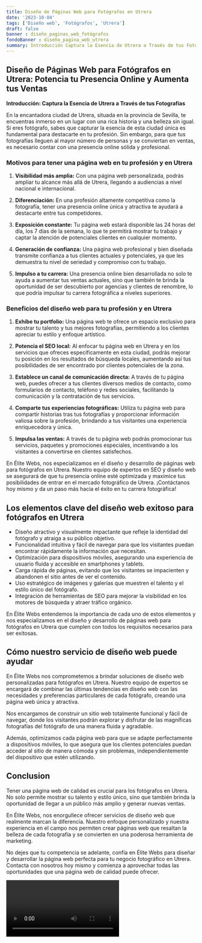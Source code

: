 ```yaml
---
title: Diseño de Páginas Web para Fotógrafos en Utrera
date: '2023-10-04'
tags: ['Diseño web', 'Fotógrafos', 'Utrera']
draft: false
banner : diseño_paginas_web_fotógrafos
fondoBanner : diseño_pagina_web_utrera
summary: Introducción Captura la Esencia de Utrera a Través de tus Fotografías
---
```


## **Diseño de Páginas Web para Fotógrafos en Utrera: Potencia tu Presencia Online y Aumenta tus Ventas**

**Introducción: Captura la Esencia de Utrera a Través de tus Fotografías**

En la encantadora ciudad de Utrera, situada en la provincia de Sevilla, te encuentras inmerso en un lugar con una rica historia y una belleza sin igual. Si eres fotógrafo, sabes que capturar la esencia de esta ciudad única es fundamental para destacarte en tu profesión. Sin embargo, para que tus fotografías lleguen al mayor número de personas y se conviertan en ventas, es necesario contar con una presencia online sólida y profesional.

### **Motivos para tener una página web en tu profesión y en Utrera**

1. **Visibilidad más amplia:** Con una página web personalizada, podrás ampliar tu alcance más allá de Utrera, llegando a audiencias a nivel nacional e internacional.

2. **Diferenciación:** En una profesión altamente competitiva como la fotografía, tener una presencia online única y atractiva te ayudará a destacarte entre tus competidores.

3. **Exposición constante:** Tu página web estará disponible las 24 horas del día, los 7 días de la semana, lo que te permitirá mostrar tu trabajo y captar la atención de potenciales clientes en cualquier momento.

4. **Generación de confianza:** Una página web profesional y bien diseñada transmite confianza a tus clientes actuales y potenciales, ya que les demuestra tu nivel de seriedad y compromiso con tu trabajo.

5. **Impulso a tu carrera:** Una presencia online bien desarrollada no solo te ayuda a aumentar tus ventas actuales, sino que también te brinda la oportunidad de ser descubierto por agencias y clientes de renombre, lo que podría impulsar tu carrera fotográfica a niveles superiores.

### **Beneficios del diseño web para tu profesión y en Utrera**

1. **Exhibe tu portfolio:** Una página web te ofrece un espacio exclusivo para mostrar tu talento y tus mejores fotografías, permitiendo a los clientes apreciar tu estilo y enfoque artístico.

2. **Potencia el SEO local:** Al enfocar tu página web en Utrera y en los servicios que ofreces específicamente en esta ciudad, podrás mejorar tu posición en los resultados de búsqueda locales, aumentando así tus posibilidades de ser encontrado por clientes potenciales de la zona.

3. **Establece un canal de comunicación directa:** A través de tu página web, puedes ofrecer a tus clientes diversos medios de contacto, como formularios de contacto, teléfono y redes sociales, facilitando la comunicación y la contratación de tus servicios.

4. **Comparte tus experiencias fotográficas:** Utiliza tu página web para compartir historias tras tus fotografías y proporcionar información valiosa sobre la profesión, brindando a tus visitantes una experiencia enriquecedora y única.

5. **Impulsa las ventas:** A través de tu página web podrás promocionar tus servicios, paquetes y promociones especiales, incentivando a los visitantes a convertirse en clientes satisfechos.

En Élite Webs, nos especializamos en el diseño y desarrollo de páginas web para fotógrafos en Utrera. Nuestro equipo de expertos en SEO y diseño web se asegurará de que tu presencia online esté optimizada y maximice tus posibilidades de entrar en el mercado fotográfico de Utrera. ¡Contáctanos hoy mismo y da un paso más hacia el éxito en tu carrera fotográfica!

<GifSeo />

<Cta />

## Los elementos clave del diseño web exitoso para fotógrafos en Utrera

- Diseño atractivo y visualmente impactante que refleje la identidad del fotógrafo y atraiga a su público objetivo.
- Funcionalidad intuitiva y fácil de navegar para que los visitantes puedan encontrar rápidamente la información que necesitan.
- Optimización para dispositivos móviles, asegurando una experiencia de usuario fluida y accesible en smartphones y tablets.
- Carga rápida de páginas, evitando que los visitantes se impacienten y abandonen el sitio antes de ver el contenido.
- Uso estratégico de imágenes y galerías que muestren el talento y el estilo único del fotógrafo.
- Integración de herramientas de SEO para mejorar la visibilidad en los motores de búsqueda y atraer tráfico orgánico.

En Élite Webs entendemos la importancia de cada uno de estos elementos y nos especializamos en el diseño y desarrollo de páginas web para fotógrafos en Utrera que cumplen con todos los requisitos necesarios para ser exitosas.

## Cómo nuestro servicio de diseño web puede ayudar

En Élite Webs nos comprometemos a brindar soluciones de diseño web personalizadas para fotógrafos en Utrera. Nuestro equipo de expertos se encargará de combinar las últimas tendencias en diseño web con las necesidades y preferencias particulares de cada fotógrafo, creando una página web única y atractiva.

Nos encargamos de construir un sitio web totalmente funcional y fácil de navegar, donde los visitantes podrán explorar y disfrutar de las magníficas fotografías del fotógrafo de una manera fluida y agradable.

Además, optimizamos cada página web para que se adapte perfectamente a dispositivos móviles, lo que asegura que los clientes potenciales puedan acceder al sitio de manera cómoda y sin problemas, independientemente del dispositivo que estén utilizando.

## Conclusion

Tener una página web de calidad es crucial para los fotógrafos en Utrera. No solo permite mostrar su talento y estilo único, sino que también brinda la oportunidad de llegar a un público más amplio y generar nuevas ventas.

En Élite Webs, nos enorgullece ofrecer servicios de diseño web que realmente marcan la diferencia. Nuestro enfoque personalizado y nuestra experiencia en el campo nos permiten crear páginas web que resaltan la belleza de cada fotografía y se convierten en una poderosa herramienta de marketing.

No dejes que tu competencia se adelante, confía en Élite Webs para diseñar y desarrollar la página web perfecta para tu negocio fotográfico en Utrera. Contacta con nosotros hoy mismo y comienza a aprovechar todas las oportunidades que una página web de calidad puede ofrecer.

<Video />

<CtaBot job='Fotógrafos' city='Utrera'/>

<Gmaps query='Utrera+españa+maps' />